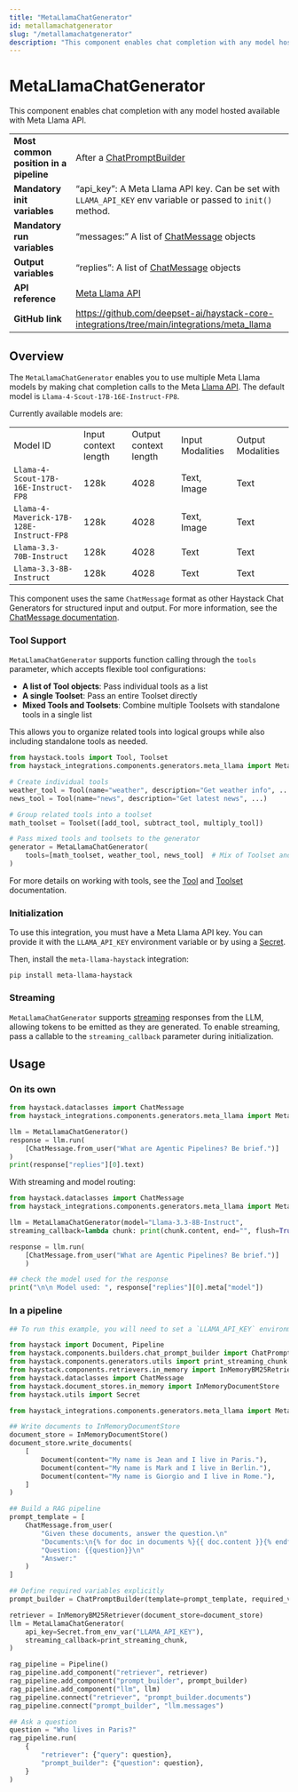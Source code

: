 ```yaml
---
title: "MetaLlamaChatGenerator"
id: metallamachatgenerator
slug: "/metallamachatgenerator"
description: "This component enables chat completion with any model hosted available with Meta Llama API."
---
```


# MetaLlamaChatGenerator

This component enables chat completion with any model hosted available with Meta Llama API.

|  |  |
| --- | --- |
| **Most common position in a pipeline** | After a [ChatPromptBuilder](../builders/chatpromptbuilder.mdx)                                                          |
| **Mandatory init variables**           | “api_key”: A Meta Llama API key. Can be set with `LLAMA_API_KEY` env variable or passed to `init()` method. |
| **Mandatory run variables**            | “messages:” A list of [ChatMessage](../../concepts/data-classes/chatmessage.mdx) objects                                                |
| **Output variables**                   | “replies”: A list of [ChatMessage](../../concepts/data-classes/chatmessage.mdx) objects                                                 |
| **API reference**                      | [Meta Llama API](/reference/integrations-meta-llama)                                                               |
| **GitHub link**                        | https://github.com/deepset-ai/haystack-core-integrations/tree/main/integrations/meta_llama                |

## Overview

The `MetaLlamaChatGenerator` enables you to use multiple Meta Llama models by making chat completion calls to the Meta [Llama API](https://llama.developer.meta.com/?utm_source=partner-haystack&utm_medium=website). The default model is `Llama-4-Scout-17B-16E-Instruct-FP8`.

Currently available models are:

|  |  |  |  |  |
| --- | --- | --- | --- | --- |
| Model ID                                 | Input context length | Output context length | Input Modalities | Output Modalities |
| `Llama-4-Scout-17B-16E-Instruct-FP8`     | 128k                 | 4028                  | Text, Image      | Text              |
| `Llama-4-Maverick-17B-128E-Instruct-FP8` | 128k                 | 4028                  | Text, Image      | Text              |
| `Llama-3.3-70B-Instruct`                 | 128k                 | 4028                  | Text             | Text              |
| `Llama-3.3-8B-Instruct`                  | 128k                 | 4028                  | Text             | Text              |

This component uses the same `ChatMessage` format as other Haystack Chat Generators for structured input and output. For more information, see the [ChatMessage documentation](../../concepts/data-classes/chatmessage.mdx).

### Tool Support

`MetaLlamaChatGenerator` supports function calling through the `tools` parameter, which accepts flexible tool configurations:

- **A list of Tool objects**: Pass individual tools as a list
- **A single Toolset**: Pass an entire Toolset directly
- **Mixed Tools and Toolsets**: Combine multiple Toolsets with standalone tools in a single list

This allows you to organize related tools into logical groups while also including standalone tools as needed.

```python
from haystack.tools import Tool, Toolset
from haystack_integrations.components.generators.meta_llama import MetaLlamaChatGenerator

# Create individual tools
weather_tool = Tool(name="weather", description="Get weather info", ...)
news_tool = Tool(name="news", description="Get latest news", ...)

# Group related tools into a toolset
math_toolset = Toolset([add_tool, subtract_tool, multiply_tool])

# Pass mixed tools and toolsets to the generator
generator = MetaLlamaChatGenerator(
    tools=[math_toolset, weather_tool, news_tool]  # Mix of Toolset and Tool objects
)
```

For more details on working with tools, see the [Tool](../../tools/tool.mdx) and [Toolset](../../tools/toolset.mdx) documentation.

### Initialization

To use this integration, you must have a Meta Llama API key. You can provide it with the `LLAMA_API_KEY` environment variable or by using a [Secret](../../concepts/secret-management.mdx).

Then, install the `meta-llama-haystack` integration:

```shell
pip install meta-llama-haystack
```

### Streaming

`MetaLlamaChatGenerator` supports [streaming](guides-to-generators/choosing-the-right-generator.mdx#streaming-support) responses from the LLM, allowing tokens to be emitted as they are generated. To enable streaming, pass a callable to the `streaming_callback` parameter during initialization.

## Usage

### On its own

```python
from haystack.dataclasses import ChatMessage
from haystack_integrations.components.generators.meta_llama import MetaLlamaChatGenerator

llm = MetaLlamaChatGenerator()
response = llm.run(
    [ChatMessage.from_user("What are Agentic Pipelines? Be brief.")]
)
print(response["replies"][0].text)

```

With streaming and model routing:

```python
from haystack.dataclasses import ChatMessage
from haystack_integrations.components.generators.meta_llama import MetaLlamaChatGenerator

llm = MetaLlamaChatGenerator(model="Llama-3.3-8B-Instruct",
streaming_callback=lambda chunk: print(chunk.content, end="", flush=True))

response = llm.run(
    [ChatMessage.from_user("What are Agentic Pipelines? Be brief.")]
    )

## check the model used for the response
print("\n\n Model used: ", response["replies"][0].meta["model"])
```

### In a pipeline

```python
## To run this example, you will need to set a `LLAMA_API_KEY` environment variable.

from haystack import Document, Pipeline
from haystack.components.builders.chat_prompt_builder import ChatPromptBuilder
from haystack.components.generators.utils import print_streaming_chunk
from haystack.components.retrievers.in_memory import InMemoryBM25Retriever
from haystack.dataclasses import ChatMessage
from haystack.document_stores.in_memory import InMemoryDocumentStore
from haystack.utils import Secret

from haystack_integrations.components.generators.meta_llama import MetaLlamaChatGenerator

## Write documents to InMemoryDocumentStore
document_store = InMemoryDocumentStore()
document_store.write_documents(
    [
        Document(content="My name is Jean and I live in Paris."),
        Document(content="My name is Mark and I live in Berlin."),
        Document(content="My name is Giorgio and I live in Rome."),
    ]
)

## Build a RAG pipeline
prompt_template = [
    ChatMessage.from_user(
        "Given these documents, answer the question.\n"
        "Documents:\n{% for doc in documents %}{{ doc.content }}{% endfor %}\n"
        "Question: {{question}}\n"
        "Answer:"
    )
]

## Define required variables explicitly
prompt_builder = ChatPromptBuilder(template=prompt_template, required_variables={"question", "documents"})

retriever = InMemoryBM25Retriever(document_store=document_store)
llm = MetaLlamaChatGenerator(
    api_key=Secret.from_env_var("LLAMA_API_KEY"),
    streaming_callback=print_streaming_chunk,
)

rag_pipeline = Pipeline()
rag_pipeline.add_component("retriever", retriever)
rag_pipeline.add_component("prompt_builder", prompt_builder)
rag_pipeline.add_component("llm", llm)
rag_pipeline.connect("retriever", "prompt_builder.documents")
rag_pipeline.connect("prompt_builder", "llm.messages")

## Ask a question
question = "Who lives in Paris?"
rag_pipeline.run(
    {
        "retriever": {"query": question},
        "prompt_builder": {"question": question},
    }
)
```
